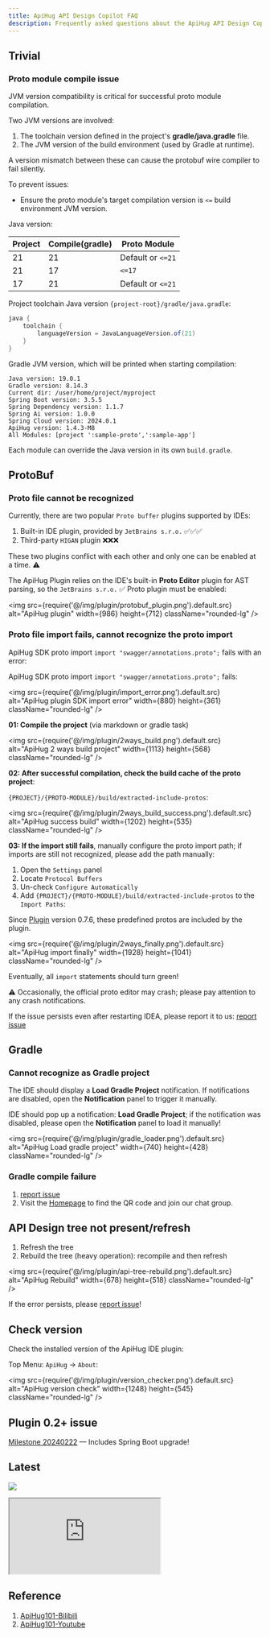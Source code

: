 ```yaml
---
title: ApiHug API Design Copilot FAQ
description: Frequently asked questions about the ApiHug API Design Copilot
---
```


## Trivial 

### Proto module compile issue

JVM version compatibility is critical for successful proto module compilation.

Two JVM versions are involved:

1. The toolchain version defined in the project's **gradle/java.gradle** file.
2. The JVM version of the build environment (used by Gradle at runtime).

A version mismatch between these can cause the protobuf wire compiler to fail silently.

To prevent issues:
- Ensure the proto module's target compilation version is `<=` build environment JVM version.

Java version:

| Project | Compile(gradle) | Proto Module      |
|---------|-----------------|-------------------|
| 21      | 21              | Default or `<=21` |
| 21      | 17              | `<=17`            |
| 17      | 21              | Default or `<=21` |


Project toolchain Java version `{project-root}/gradle/java.gradle`:

```groovy
java {
    toolchain {
        languageVersion = JavaLanguageVersion.of(21)
    }
}
```

Gradle JVM version, which will be printed when starting compilation:

```
Java version: 19.0.1
Gradle version: 8.14.3
Current dir: /user/home/project/myproject
Spring Boot version: 3.5.5
Spring Dependency version: 1.1.7
Spring Ai version: 1.0.0
Spring Cloud version: 2024.0.1
ApiHug version: 1.4.3-M8
All Modules: [project ':sample-proto',':sample-app']
```

Each module can override the Java version in its own `build.gradle`.


## ProtoBuf

### Proto file cannot be recognized

Currently, there are two popular `Proto buffer` plugins supported by IDEs:

1. Built-in IDE plugin, provided by `JetBrains s.r.o.` ✅✅✅
2. Third-party `HIGAN` plugin ❌❌❌

These two plugins conflict with each other and only one can be enabled at a time. ⚠️

The ApiHug Plugin relies on the IDE's built-in **Proto Editor** plugin for AST parsing, so the `JetBrains s.r.o.` ✅ Proto plugin must be enabled:

<img src={require('@/img/plugin/protobuf_plugin.png').default.src} alt="ApiHug plugin" width={986} height={712} className="rounded-lg" />

### Proto file import fails, cannot recognize the proto import

ApiHug SDK proto import `import "swagger/annotations.proto";` fails with an error:

ApiHug SDK proto import `import "swagger/annotations.proto";` fails:

<img src={require('@/img/plugin/import_error.png').default.src} alt="ApiHug plugin SDK import error" width={880} height={361} className="rounded-lg" />

**01: Compile the project** (via markdown or gradle task)

<img src={require('@/img/plugin/2ways_build.png').default.src} alt="ApiHug 2 ways build project" width={1113} height={568} className="rounded-lg" />

**02: After successful compilation, check the build cache of the proto project**:

`{PROJECT}/{PROTO-MODULE}/build/extracted-include-protos`:

<img src={require('@/img/plugin/2ways_build_success.png').default.src} alt="ApiHug success build" width={1202} height={535} className="rounded-lg" />

**03: If the import still fails**, manually configure the proto import path; if imports are still not recognized, please add the path manually:

1. Open the `Settings` panel
2. Locate `Protocol Buffers`
3. Un-check `Configure Automatically`
4. Add `{PROJECT}/{PROTO-MODULE}/build/extracted-include-protos` to the `Import Paths`:

Since [Plugin](/docs/changelog/plugin) version 0.7.6, these predefined protos are included by the plugin.

<img src={require('@/img/plugin/2ways_finally.png').default.src} alt="ApiHug import finally" width={1928} height={1041} className="rounded-lg" />

Eventually, all `import` statements should turn green!

⚠️ Occasionally, the official proto editor may crash; please pay attention to any crash notifications.

If the issue persists even after restarting IDEA, please report it to us: [report issue](https://github.com/apihug/apihug-ide-plugin/issues/new/choose)

## Gradle

### Cannot recognize as Gradle project

The IDE should display a **Load Gradle Project** notification. If notifications are disabled, open the **Notification** panel to trigger it manually.

IDE should pop up a notification: **Load Gradle Project**; if the notification was disabled, please open the **Notification** panel to load it manually!

<img src={require('@/img/plugin/gradle_loader.png').default.src} alt="ApiHug Load gradle project" width={740} height={428} className="rounded-lg" />

### Gradle compile failure

1. [report issue](https://github.com/apihug/apihug-ide-plugin/issues/new/choose)
2. Visit the [Homepage](https://github.com/apihug/apihug.com) to find the QR code and join our chat group.

## API Design tree not present/refresh

1. Refresh the tree
2. Rebuild the tree (heavy operation): recompile and then refresh

<img src={require('@/img/plugin/api-tree-rebuild.png').default.src} alt="ApiHug Rebuild" width={678} height={518} className="rounded-lg" />

If the error persists, please [report issue](https://github.com/apihug/apihug-ide-plugin/issues/new/choose)!

## Check version

Check the installed version of the ApiHug IDE plugin:

Top Menu: `ApiHug` -> `About`:

<img src={require('@/img/plugin/version_checker.png').default.src} alt="ApiHug version check" width={1248} height={545} className="rounded-lg" />

## Plugin 0.2+ issue

[Milestone 20240222](/docs/milestone/milestone-20240222) — Includes Spring Boot upgrade!

## Latest

<a target="_blank" href="https://search.maven.org/artifact/com.apihug/it-bom"><img
  src="https://img.shields.io/maven-central/v/com.apihug/it-bom.svg?label=Maven%20Central"/></a>


<div>
  <iframe
    src="https://plugins.jetbrains.com/embeddable/card/23534"
    border="0"
    height={'319px'}
    width={'384px'}
    allow="accelerometer; autoplay; clipboard-write; encrypted-media; gyroscope; picture-in-picture"
    allowFullScreen
  ></iframe>
</div>

## Reference

1. [ApiHug101-Bilibili](https://space.bilibili.com/666522636)
2. [ApiHug101-Youtube](https://youtube.com/@ApiHug?si=C1yw0poHA01zbmyj)
